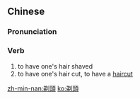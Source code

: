 ==Chinese==
{{zh-forms|s=剃头}}

===Pronunciation===
{{zh-pron
|m=tìtóu
|c=tai3 tau4
|h=pfs=thi-thèu
|mn=thì-thâu
|cat=v
}}

===Verb===
{{zh-verb}}

# to have one's hair shaved
# to have one's hair cut, to have a [[haircut]]

[[zh-min-nan:剃頭]]
[[ko:剃頭]]